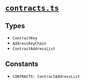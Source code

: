 # [`contracts.ts`](https://github.com/HausDAO/daohaus-monorepo/blob/develop/libs/common-utilities/src/constants/contracts.ts)

## Types

- `ContractKey`
- `AddressKeyChain`
- `ContractAddressList`

## Constants

- `CONTRACTS: ContractAddressList`
